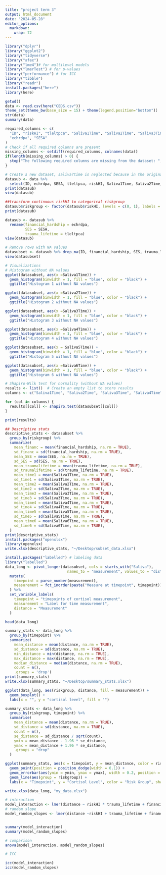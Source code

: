 ```yaml
---
title: "project term 3"
output: html_document
date: "2024-05-28"
editor_options: 
  markdown: 
    wrap: 72
---
```


```r
library("dplyr")
library("ggplot2")
library("tidyverse")
library("afex")
library("lme4")# for multilevel models
library("lmerTest") # for p-values
library("performance") # for ICC
library("tibble")
library("readr")
install.packages("here")
library(here)

getwd()
data <- read.csv(here("CEDS.csv"))
theme_set(theme_bw(base_size = 15) + theme(legend.position="bottom"))
str(data)
summary(data)
```

```r
required_columns <- c(
  "ID", "riskHI", "tleltpca", "Saliva1Time", "Saliva2Time", "Saliva3Time", "Saliva4Time", "Saliva5Time", "Saliva6Time",
  "echrdpa", "SESA"
)
# Check if all required columns are present
missing_columns <- setdiff(required_columns, colnames(data))
if(length(missing_columns) > 0) {
  stop("The following required columns are missing from the dataset: ", paste(missing_columns, collapse = ", "))
}
```

```r
# Create a new dataset, saliva7time is neglected because in the original document it is stated that the variability in this sample is too great, and it is not typically used.
datasub <- data %>%
  select(ID, echrdpa, SESA, tleltpca, riskHI, Saliva1Time, Saliva2Time, Saliva3Time, Saliva4Time, Saliva5Time, Saliva6Time)
print(datasub)
view(datasub)
```

```r
##transform continuous riskHI to categorical riskgroup
datasub$riskgroup <- factor(datasub$riskHI, levels = c(0, 1), labels = c("moderate_low_risk", "high_risk"))
print(datasub)
```

```r
datasub <- datasub %>% 
  rename(financial_hardship = echrdpa,
         SES = SESA,
         trauma_lifetime = tleltpca)
view(datasub)
```

```r
# Remove rows with NA values
datasubset <- datasub %>% drop_na(ID, financial_hardship, SES, trauma_lifetime, riskHI, Saliva1Time, Saliva2Time, Saliva3Time, Saliva4Time, Saliva5Time, Saliva6Time)
view(datasubset)

# Visualizations
# Histogram without NA values
ggplot(datasubset, aes(x =Saliva1Time)) +
  geom_histogram(binwidth = 1, fill = "blue", color = "black") +
  ggtitle("Histogram 1 without NA values")

ggplot(datasubset, aes(x =Saliva2Time)) +
  geom_histogram(binwidth = 1, fill = "blue", color = "black") +
  ggtitle("Histogram 2 without NA values")

ggplot(datasubset, aes(x =Saliva3Time)) +
  geom_histogram(binwidth = 1, fill = "blue", color = "black") +
  ggtitle("Histogram 3 without NA values")

ggplot(datasubset, aes(x =Saliva4Time)) +
  geom_histogram(binwidth = 1, fill = "blue", color = "black") +
  ggtitle("Histogram 4 without NA values")

ggplot(datasubset, aes(x = Saliva5Time)) +
  geom_histogram(binwidth = 1, fill = "blue", color = "black") +
  ggtitle("Histogram 5 without NA values")

ggplot(datasubset, aes(x =Saliva6Time)) +
  geom_histogram(binwidth = 1, fill = "blue", color = "black") +
  ggtitle("Histogram 6 without NA values")
```


```r
# Shapiro-Wilk test for normality (without NA values)
results <- list()  # Create an empty list to store results
columns <- c("Saliva1Time", "Saliva2Time", "Saliva3Time", "Saliva4Time", "Saliva5Time", "Saliva6Time")

for (col in columns) {
  results[[col]] <- shapiro.test(datasubset[[col]])
}

print(results)
```

```r
## Descriptive stats
descriptive_stats <- datasubset %>%
  group_by(riskgroup) %>%
  summarize(
    mean_financ = mean(financial_hardship, na.rm = TRUE),
    sd_financ = sd(financial_hardship, na.rm = TRUE),
    mean_SES = mean(SES, na.rm = TRUE),
    sd_SES = sd(SES, na.rm = TRUE),
    mean_traumalifetime = mean(trauma_lifetime, na.rm = TRUE),
    sd_traumalifetime = sd(trauma_lifetime, na.rm = TRUE),
    mean_time1 = mean(Saliva1Time, na.rm = TRUE),
    sd_time1 = sd(Saliva1Time, na.rm = TRUE),
    mean_time2 = mean(Saliva2Time, na.rm = TRUE),
    sd_time2 = sd(Saliva2Time, na.rm = TRUE),
    mean_time3 = mean(Saliva3Time, na.rm = TRUE),
    sd_time3 = sd(Saliva3Time, na.rm = TRUE),
    mean_time4 = mean(Saliva4Time, na.rm = TRUE),
    sd_time4 = sd(Saliva4Time, na.rm = TRUE),
    mean_time5 = mean(Saliva5Time, na.rm = TRUE),
    sd_time5 = sd(Saliva5Time, na.rm = TRUE),
    mean_time6 = mean(Saliva6Time, na.rm = TRUE),
    sd_time6 = sd(Saliva6Time, na.rm = TRUE),
  )
print(descriptive_stats)
install.packages("openxlsx")
library(openxlsx)
write.xlsx(descriptive_stats, "~/Desktop/subset_data.xlsx")
```



```r
install.packages("labelled") # labeling data
library("labelled")
data_long <- pivot_longer(datasubset, cols = starts_with("Saliva"), 
                            names_to = "measurement", values_to = "distance") %>% 
  mutate(
    timepoint = parse_number(measurement),
    measurement = fct_inorder(paste("Measure at timepoint", timepoint))
  ) %>% 
  set_variable_labels(
    timepoint = "timepoints of cortisol measurement",
    measurement = "Label for time measurement",
    distance = "Measurement"
  )

head(data_long)
```

```r
summary_stats <- data_long %>%
  group_by(timepoint) %>%
  summarize(
    mean_distance = mean(distance, na.rm = TRUE),
    sd_distance = sd(distance, na.rm = TRUE),
    min_distance = min(distance, na.rm = TRUE),    
    max_distance = max(distance, na.rm = TRUE), 
    median_distance = median(distance, na.rm = TRUE),
    count = n(),
    .groups = 'drop')
print(summary_stats)
write.xlsx(summary_stats, "~/Desktop/summary_stats.xlsx")
```

```r
ggplot(data_long, aes(riskgroup, distance, fill = measurement)) +
  geom_boxplot() +
  labs(x = "", y = "cortisol level", fill = "")
```

```r

summary_stats <- data_long %>%
  group_by(riskgroup, timepoint) %>%
  summarise(
    mean_distance = mean(distance, na.rm = TRUE),
    sd_distance = sd(distance, na.rm = TRUE),
    count = n(),
    se_distance = sd_distance / sqrt(count), 
    ymin = mean_distance - 1.96 * se_distance,  
    ymax = mean_distance + 1.96 * se_distance, 
    .groups = "drop"
  )

ggplot(summary_stats, aes(x = timepoint, y = mean_distance, color = riskgroup, shape = riskgroup)) +
  geom_point(position = position_dodge(width = 0.1)) +
  geom_errorbar(aes(ymin = ymin, ymax = ymax), width = 0.2, position = position_dodge(width = 0.1)) +
  geom_line(aes(group = riskgroup)) +
  labs(x = "Timepoint", y = "Cortisol Level", color = "Risk Group", shape = "Risk Group")
```

```r
write.xlsx(data_long, "my_data.xlsx")
```


```r
# interaction
model_interaction <- lmer(distance ~ riskHI * trauma_lifetime + financial_hardship + SES+ (1|ID), data = data_long, REML = FALSE)
# random slope
model_random_slopes <- lmer(distance ~riskHI + trauma_lifetime + financial_hardship + SES + (1 + riskHI | ID), data = data_long, REML = FALSE)


summary(model_interaction)
summary(model_random_slopes)

# comparison
anova(model_interaction, model_random_slopes)

# ICC

icc(model_interaction)
icc(model_random_slopes)
```
